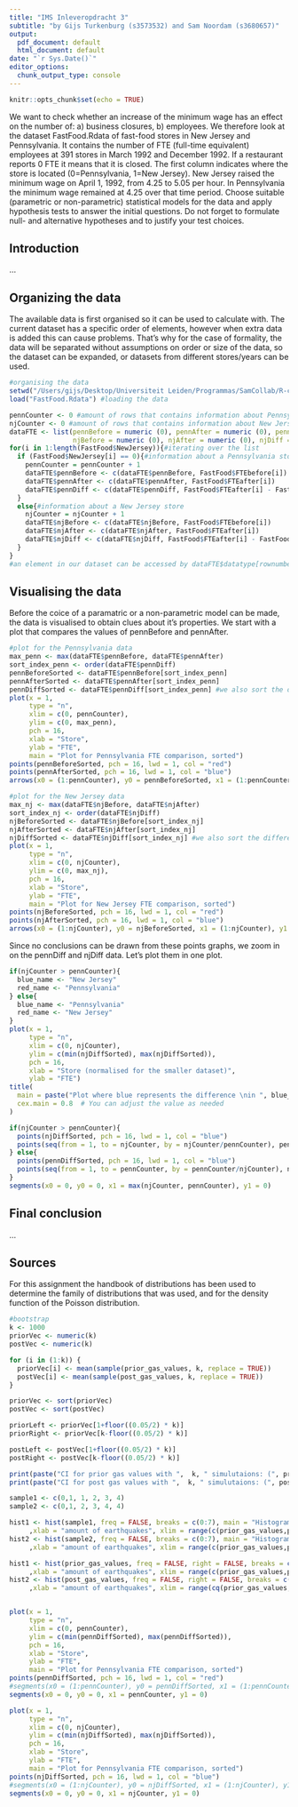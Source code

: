```yaml
---
title: "IMS Inleveropdracht 3"
subtitle: "by Gijs Turkenburg (s3573532) and Sam Noordam (s3680657)"
output:
  pdf_document: default
  html_document: default
date: "`r Sys.Date()`"
editor_options: 
  chunk_output_type: console
---
```


```r
knitr::opts_chunk$set(echo = TRUE)
```

We want to check whether an increase of the minimum wage has an effect
on the number of:
a) business closures,
b) employees.
We therefore look at the dataset FastFood.Rdata of fast-food stores in
New Jersey and Pennsylvania. It contains the number of FTE (full-time
equivalent) employees at 391 stores in March 1992 and December 1992.
If a restaurant reports 0 FTE it means that it is closed. The first column
indicates where the store is located (0=Pennsylvania, 1=New Jersey).
New Jersey raised the minimum wage on April 1, 1992, from 4.25 to 5.05
per hour. In Pennsylvania the minimum wage remained at 4.25 over that
time period. Choose suitable (parametric or non-parametric) statistical
models for the data and apply hypothesis tests to answer the initial questions. Do not forget to formulate null- and alternative hypotheses and to
justify your test choices.

## Introduction
...

## Organizing the data

The available data is first organised so it can be used to calculate with. The current dataset has a specific order of elements, however when extra data is added this can cause problems. That's why for the case of formality, the data will be separated without assumptions on order or size of the data, so the dataset can be expanded, or datasets from different stores/years can be used.

```r
#organising the data
setwd("/Users/gijs/Desktop/Universiteit Leiden/Programmas/SamCollab/R-collab/Inleveropdracht 3")
load("FastFood.Rdata") #loading the data

pennCounter <- 0 #amount of rows that contains information about Pennsylvania
njCounter <- 0 #amount of rows that contains information about New Jersey
dataFTE <- list(pennBefore = numeric (0), pennAfter = numeric (0), pennDiff = numeric(0), 
                njBefore = numeric (0), njAfter = numeric (0), njDiff = numeric(0))
for(i in 1:length(FastFood$NewJersey)){#iterating over the list
  if (FastFood$NewJersey[i] == 0){#information about a Pennsylvania store
    pennCounter = pennCounter + 1
    dataFTE$pennBefore <- c(dataFTE$pennBefore, FastFood$FTEbefore[i])
    dataFTE$pennAfter <- c(dataFTE$pennAfter, FastFood$FTEafter[i])
    dataFTE$pennDiff <- c(dataFTE$pennDiff, FastFood$FTEafter[i] - FastFood$FTEbefore[i])
  }
  else{#information about a New Jersey store
    njCounter = njCounter + 1
    dataFTE$njBefore <- c(dataFTE$njBefore, FastFood$FTEbefore[i])
    dataFTE$njAfter <- c(dataFTE$njAfter, FastFood$FTEafter[i])
    dataFTE$njDiff <- c(dataFTE$njDiff, FastFood$FTEafter[i] - FastFood$FTEbefore[i])
  }
}
#an element in our dataset can be accessed by dataFTE$datatype[rownumber]
```
## Visualising the data
Before the coice of a paramatric or a non-parametric model can be made, the data is visualised to obtain clues about it's properties. We start with a plot that compares the values of pennBefore and pennAfter.

```r
#plot for the Pennsylvania data
max_penn <- max(dataFTE$pennBefore, dataFTE$pennAfter)
sort_index_penn <- order(dataFTE$pennDiff)
pennBeforeSorted <- dataFTE$pennBefore[sort_index_penn]
pennAfterSorted <- dataFTE$pennAfter[sort_index_penn]
pennDiffSorted <- dataFTE$pennDiff[sort_index_penn] #we also sort the differences to say consistent
plot(x = 1, 
     type = "n",
     xlim = c(0, pennCounter), 
     ylim = c(0, max_penn),
     pch = 16,
     xlab = "Store", 
     ylab = "FTE",
     main = "Plot for Pennsylvania FTE comparison, sorted")
points(pennBeforeSorted, pch = 16, lwd = 1, col = "red")
points(pennAfterSorted, pch = 16, lwd = 1, col = "blue")
arrows(x0 = (1:pennCounter), y0 = pennBeforeSorted, x1 = (1:pennCounter), y1 = pennAfterSorted, col = "black", length = 0.07)

#plot for the New Jersey data
max_nj <- max(dataFTE$njBefore, dataFTE$njAfter)
sort_index_nj <- order(dataFTE$njDiff)
njBeforeSorted <- dataFTE$njBefore[sort_index_nj]
njAfterSorted <- dataFTE$njAfter[sort_index_nj]
njDiffSorted <- dataFTE$njDiff[sort_index_nj] #we also sort the differences to say consistent
plot(x = 1, 
     type = "n",
     xlim = c(0, njCounter), 
     ylim = c(0, max_nj),
     pch = 16,
     xlab = "Store", 
     ylab = "FTE",
     main = "Plot for New Jersey FTE comparison, sorted")
points(njBeforeSorted, pch = 16, lwd = 1, col = "red")
points(njAfterSorted, pch = 16, lwd = 1, col = "blue")
arrows(x0 = (1:njCounter), y0 = njBeforeSorted, x1 = (1:njCounter), y1 = njAfterSorted, col = "black", length = 0.07)

```

Since no conclusions can be drawn from these points graphs, we zoom in on the pennDiff and njDiff data. Let's plot them in one plot.

```r
if(njCounter > pennCounter){
  blue_name <- "New Jersey"
  red_name <- "Pennsylvania"
} else{
  blue_name <- "Pennsylvania"
  red_name <- "New Jersey"
}
plot(x = 1, 
     type = "n",
     xlim = c(0, njCounter), 
     ylim = c(min(njDiffSorted), max(njDiffSorted)),
     pch = 16,
     xlab = "Store (normalised for the smaller dataset)", 
     ylab = "FTE")
title(
  main = paste("Plot where blue represents the difference \nin ", blue_name , "store FTE and red represents the difference \nin", red_name, "store FTE between March 1992 and December 1992."),
  cex.main = 0.8  # You can adjust the value as needed
)

if(njCounter > pennCounter){
  points(njDiffSorted, pch = 16, lwd = 1, col = "blue")
  points(seq(from = 1, to = njCounter, by = njCounter/pennCounter), pennDiffSorted, pch = 16, lwd = 2, col= "red")
} else{
  points(pennDiffSorted, pch = 16, lwd = 1, col = "blue")
  points(seq(from = 1, to = pennCounter, by = pennCounter/njCounter), njDiffSorted, pch = 16, lwd = 2, col= "red")
}
segments(x0 = 0, y0 = 0, x1 = max(njCounter, pennCounter), y1 = 0)
```

## Final conclusion
...

## Sources

For this assignment the handbook of distributions has been used to determine the family of distributions that was used, and for the density function of the Poisson distribution.

```r
#bootstrap
k <- 1000
priorVec <- numeric(k)
postVec <- numeric(k)

for (i in (1:k)) {
  priorVec[i] <- mean(sample(prior_gas_values, k, replace = TRUE))
  postVec[i] <- mean(sample(post_gas_values, k, replace = TRUE))
}

priorVec <- sort(priorVec)
postVec <- sort(postVec)

priorLeft <- priorVec[1+floor((0.05/2) * k)]
priorRight <- priorVec[k-floor((0.05/2) * k)]

postLeft <- postVec[1+floor((0.05/2) * k)]
postRight <- postVec[k-floor((0.05/2) * k)]

print(paste("CI for prior gas values with ",  k, " simulutaions: (", priorLeft, ",", priorRight, ")"))
print(paste("CI for post gas values with ",  k, " simulutaions: (", postLeft, ",", postRight, ")"))
```

```r
sample1 <- c(0,1, 1, 2, 3, 4)
sample2 <- c(0,1, 2, 3, 4, 4)

hist1 <- hist(sample1, freq = FALSE, breaks = c(0:7), main = "Histogram of sample1"
     ,xlab = "amount of earthquakes", xlim = range(c(prior_gas_values,post_gas_values)), ylim = c(0,1))
hist2 <- hist(sample2, freq = FALSE, breaks = c(0:7), main = "Histogram of sample2"
     ,xlab = "amount of earthquakes", xlim = range(c(prior_gas_values,post_gas_values)), ylim = c(0,1))

hist1 <- hist(prior_gas_values, freq = FALSE, right = FALSE, breaks = c(0:8), main = "Histogram of our prior_gas_values vector"
     ,xlab = "amount of earthquakes", xlim = range(c(prior_gas_values,post_gas_values+1)), ylim = c(0,1))
hist2 <- hist(post_gas_values, freq = FALSE, right = FALSE, breaks = c(0:8), main = "Histogram of our post_gas_values vector"
     ,xlab = "amount of earthquakes", xlim = range(cq(prior_gas_values,post_gas_values+1)), ylim = c(0,1))


plot(x = 1, 
     type = "n",
     xlim = c(0, pennCounter), 
     ylim = c(min(pennDiffSorted), max(pennDiffSorted)),
     pch = 16,
     xlab = "Store", 
     ylab = "FTE",
     main = "Plot for Pennsylvania FTE comparison, sorted")
points(pennDiffSorted, pch = 16, lwd = 1, col = "red")
#segments(x0 = (1:pennCounter), y0 = pennDiffSorted, x1 = (1:pennCounter), y1 = 0, col = "black")
segments(x0 = 0, y0 = 0, x1 = pennCounter, y1 = 0)

plot(x = 1, 
     type = "n",
     xlim = c(0, njCounter), 
     ylim = c(min(njDiffSorted), max(njDiffSorted)),
     pch = 16,
     xlab = "Store", 
     ylab = "FTE",
     main = "Plot for Pennsylvania FTE comparison, sorted")
points(njDiffSorted, pch = 16, lwd = 1, col = "blue")
#segments(x0 = (1:njCounter), y0 = njDiffSorted, x1 = (1:njCounter), y1 = 0, col = "black")
segments(x0 = 0, y0 = 0, x1 = njCounter, y1 = 0)

```
